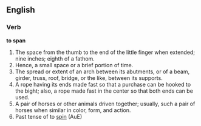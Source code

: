 ==English==

===Verb===

'''to span'''

#The space from the thumb to the end of the little finger when extended; nine inches; eighth of a fathom.
#Hence, a small space or a brief portion of time.
#The spread or extent of an arch between its abutments, or of a beam, girder, truss, roof, bridge, or the like, between its supports.
#A rope having its ends made fast so that a purchase can be hooked to the bight; also, a rope made fast in the center so that both ends can be used.
#A pair of horses or other animals driven together; usually, such a pair of horses when similar in color, form, and action.
#Past tense of to [[spin]] (AuE)